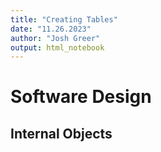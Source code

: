 ---
title: "Creating Tables"
date: "11.26.2023"
author: "Josh Greer"
output: html_notebook
---

# Software Design

## Internal Objects

```{r}

```


